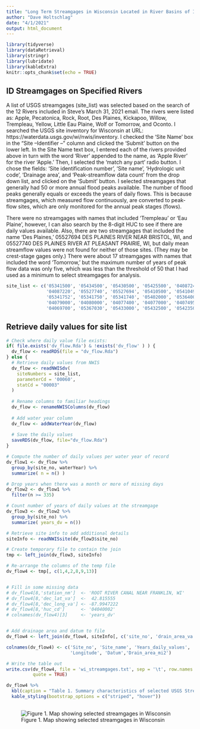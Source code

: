 ```yaml
---
title: "Long Term Streamgages in Wisconsin Located in River Basins of Interest"
author: "Dave Holtschlag"
date: "4/1/2021"
output: html_document
---
```


```r
library(tidyverse)
library(dataRetrieval)
library(stringr)
library(lubridate)
library(kableExtra)
knitr::opts_chunk$set(echo = TRUE)
```

## ID Streamgages on Specified Rivers

A list of USGS streamgages (site_list) was selected based on the search of the 12 Rivers included in Steve's March 31, 2021 email.  The rivers were listed as: Apple, Pecatonica, Rock, Root, Des Plaines, Kickapoo, Willow, Trempleau, Yellow, Little Eau Plaine, Wolf or Tomorrow, and Oconto. I searched the USGS site inventory for Wisconsin at URL: https://waterdata.usgs.gov/wi/nwis/inventory. I checked the 'Site Name' box in the "Site --Identifier --" column and clicked the 'Submit' button on the lower left. In the Site Name text box, I entered each of the rivers provided above in turn with the word 'River' appended to the name, as 'Apple River' for the river 'Apple.' Then, I selected the 'match any part' radio button. I chose the fields: 'Site identification number', 'Site name', 'Hydrologic unit code', 'Drainage area', and 'Peak-streamflow data count' from the drop down list, and clicked on the 'Submit' button. I selected streamgages that generally had 50 or more annual flood peaks available. The number of flood peaks generally equals or exceeds the years of daily flows. This is because streamgages, which measured flow continuously, are converted to peak-flow sites, which are only monitored for the annual peak stages (flows). 

There were no streamgages with names that included 'Trempleau' or 'Eau Plaine', however, I can also search by the 8-digit HUC to see if there are daily values available.  Also, there are two streamgages that included the name 'Des Plaines,' 05527694 DES PLAINES RIVER NEAR BRISTOL, WI, and 05527740 DES PLAINES RIVER AT PLEASANT PRAIRIE, WI, but daily mean streamflow values were not found for neither of those sites. (They may be crest-stage gages only.) There were about 17 streamgages with names that included the word 'Tomorrow,' but the maximum number of years of peak flow data was only five, which was less than the threshold of 50 that I had used as a minimum to select streamgages for analysis.  

 
```r

site_list <- c('05341500', '05434500', '05430500', '05425500', '04087240', '04087233',
               '04087220', '05527740', '05527694', '05410500', '05410490', '05408000',
               '05341752', '05341750', '05341740', '05402000', '05364000', '05401800',
               '04079000', '04080000', '04077400', '04077000', '04074950', '04071000',
               '04069700', '05367030', '05433000', '05432500', '05423500')


```

## Retrieve daily values for site list

```r

# Check where daily value file exists:
if( file.exists('dv_flow.Rda') & !exists('dv_flow' ) ) {
  dv_flow <- readRDS(file = "dv_flow.Rda")
} else {
  # Retrieve daily values from NWIS
  dv_flow <- readNWISdv(
    siteNumbers = site_list,
    parameterCd = '00060',
    statCd = "00003"
  )
  
  # Rename columns to familiar headings
  dv_flow <- renameNWISColumns(dv_flow)
  
  # Add water year column
  dv_flow <- addWaterYear(dv_flow)
  
  # Save the daily values
  saveRDS(dv_flow, file="dv_flow.Rda")
}
```


```r

# Compute the number of daily values per water year of record
dv_flow1 <- dv_flow %>% 
  group_by(site_no, waterYear) %>% 
  summarize( n = n() )

# Drop years when there was a month or more of missing days
dv_flow2 <- dv_flow1 %>% 
  filter(n >= 335)

# Count number of years of daily values at the streamgage
dv_flow3 <- dv_flow2 %>% 
  group_by(site_no) %>% 
  summarize( years_dv = n())

# Retrieve site info to add additional details
siteInfo <- readNWISsite(dv_flow3$site_no)

# Create temporary file to contain the join
tmp <- left_join(dv_flow3, siteInfo)

# Re-arrange the columns of the temp file
dv_flow4 <- tmp[, c(1,4,2,8,9,13)]


# Fill in some missing data
# dv_flow4[8,'station_nm']  <- 'ROOT RIVER CANAL NEAR FRANKLIN, WI'
# dv_flow4[8,'dec_lat_va']  <-  42.815555
# dv_flow4[8,'dec_long_va'] <- -87.9947222
# dv_flow4[8,'huc_cd']      <- '04040002'
# colnames(dv_flow4)[3]     <- 'years_dv'


# Add drainage area and datum to file 
dv_flow4 <- left_join(dv_flow4, siteInfo[, c('site_no', 'drain_area_va', 'dec_coord_datum_cd')])

colnames(dv_flow4) <- c('Site_no', 'Site_name', 'Years_daily_values', 'Latitude', 
                        'Longitude', 'Datum','Drain_area_mi2')

# Write the table out
write.csv(dv_flow4, file = 'wi_streamgages.txt', sep = '\t', row.names = FALSE,
          quote = TRUE)

dv_flow4 %>% 
  kbl(caption = "Table 1. Summary characteristics of selected USGS Streamgages in Wisconsin") %>%
  kable_styling(bootstrap_options = c("striped", "hover"))
  

```



![Figure 1. Map showing selected streamgages in Wisconsin](C:\Home-Local\USGS\WI_Flow_Duration\Flow_Duration\WI_gages.gif) 




